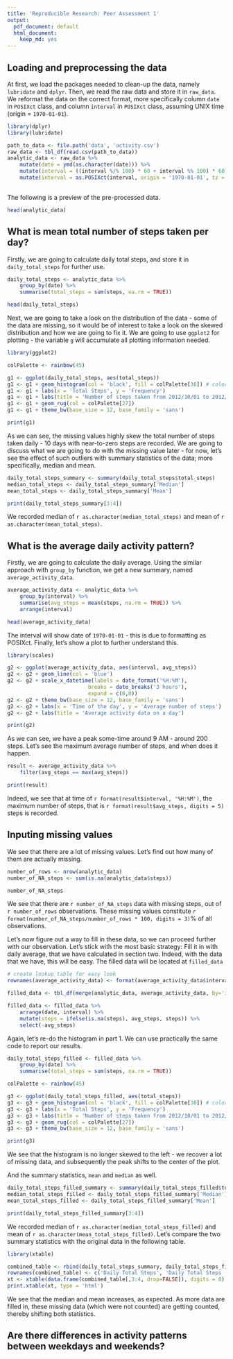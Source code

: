 ```yaml
---
title: 'Reproducible Research: Peer Assessment 1'
output:
  pdf_document: default
  html_document:
    keep_md: yes
---
```


## Loading and preprocessing the data

At first, we load the packages needed to clean-up the data, namely `lubridate` and `dplyr`. Then, we read the raw data and store it in `raw_data`. We reformat the data on the correct format, more specifically column `date` in `POSIXct` class, and column `interval` in `POSIXct` class, assuming UNIX time (origin = `1970-01-01`).

```r

library(dplyr)
library(lubridate)

path_to_data <- file.path('data', 'activity.csv')
raw_data <- tbl_df(read.csv(path_to_data))
analytic_data <- raw_data %>%
    mutate(date = ymd(as.character(date))) %>%
    mutate(interval = ((interval %/% 100) * 60 + interval %% 100) * 60) %>%
    mutate(interval = as.POSIXct(interval, origin = '1970-01-01', tz = 'UTC'))
        
```

The following is a preview of the pre-processed data.

```r
head(analytic_data)
```

## What is mean total number of steps taken per day?

Firstly, we are going to calculate daily total steps, and store it in `daily_total_steps` for further use.

```r
daily_total_steps <- analytic_data %>%
    group_by(date) %>%
    summarise(total_steps = sum(steps, na.rm = TRUE))

head(daily_total_steps)
```

Next, we are going to take a look on the distribution of the data - some of the data are missing, so it would be of interest to take a look on the skewed distribution and how we are going to fix it. We are going to use `ggplot2` for plotting - the variable `g` will accumulate all plotting information needed.

```r
library(ggplot2)

colPalette <- rainbow(45)

g1 <- ggplot(daily_total_steps, aes(total_steps)) 
g1 <- g1 + geom_histogram(col = 'black', fill = colPalette[30]) # colors with blue
g1 <- g1 + labs(x = 'Total Steps', y = 'Frequency')
g1 <- g1 + labs(title = 'Number of steps taken from 2012/10/01 to 2012/11/31')
g1 <- g1 + geom_rug(col = colPalette[27])
g1 <- g1 + theme_bw(base_size = 12, base_family = 'sans')

print(g1)
```

As we can see, the missing values highly skew the total number of steps taken daily - 10 days with near-to-zero steps are recorded. We are going to discuss what we are going to do with the missing value later - for now, let's see the effect of such outliers with summary statistics of the data; more specifically, median and mean.

```r
daily_total_steps_summary <- summary(daily_total_steps$total_steps)
median_total_steps <- daily_total_steps_summary['Median']
mean_total_steps <- daily_total_steps_summary['Mean']

print(daily_total_steps_summary[3:4])
```

We recorded median of `r as.character(median_total_steps)` and mean of `r as.character(mean_total_steps)`.

## What is the average daily activity pattern?

Firstly, we are going to calculate the daily average. Using the similar approach with `group_by` function, we get a new summary, named `average_activity_data`. 

```r
average_activity_data <- analytic_data %>%
    group_by(interval) %>%
    summarise(avg_steps = mean(steps, na.rm = TRUE)) %>%
    arrange(interval) 

head(average_activity_data)
```

The interval will show date of `1970-01-01` - this is due to formatting as POSIXct. Finally, let's show a plot to further understand this.

```r

library(scales)

g2 <- ggplot(average_activity_data, aes(interval, avg_steps))
g2 <- g2 + geom_line(col = 'blue')
g2 <- g2 + scale_x_datetime(labels = date_format('%H:%M'), 
                          breaks = date_breaks('3 hours'), 
                          expand = c(0,0))
g2 <- g2 + theme_bw(base_size = 12, base_family = 'sans')
g2 <- g2 + labs(x = 'Time of the day', y = 'Average number of steps') 
g2 <- g2 + labs(title = 'Average activity data on a day')

print(g2)
```

As we can see, we have a peak some-time around 9 AM - around 200 steps. Let's see the maximum average number of steps, and when does it happen.

```r

result <- average_activity_data %>%
    filter(avg_steps == max(avg_steps))

print(result)
```

Indeed, we see that at time of `r format(result$interval, '%H:%M')`, the maximum number of steps, that is `r format(result$avg_steps, digits = 5)` steps is recorded.

## Inputing missing values

We see that there are a lot of missing values. Let's find out how many of them are actually missing.

```r
number_of_rows <- nrow(analytic_data)
number_of_NA_steps <- sum(is.na(analytic_data$steps))

number_of_NA_steps
```

We see that there are `r number_of_NA_steps` data with missing steps, out of `r number_of_rows` observations. These missing values constitute `r format(number_of_NA_steps/number_of_rows * 100, digits = 3)`% of all observations.

Let's now figure out a way to fill in these data, so we can proceed further with our observation. Let's stick with the most basic strategy: Fill it in with daily average, that we have calculated in section two. Indeed, with the data that we have, this will be easy. The filled data will be located at `filled_data`

```r

# create lookup table for easy look
rownames(average_activity_data) <- format(average_activity_data$interval, "%H:%M")

filled_data <- tbl_df(merge(analytic_data, average_activity_data, by='interval'))

filled_data <- filled_data %>%
    arrange(date, interval) %>%
    mutate(steps = ifelse(is.na(steps), avg_steps, steps)) %>%
    select(-avg_steps)
```

Again, let's re-do the histogram in part 1. We can use practically the same code to report our results.

```r
daily_total_steps_filled <- filled_data %>%
    group_by(date) %>%
    summarise(total_steps = sum(steps, na.rm = TRUE))

colPalette <- rainbow(45)

g3 <- ggplot(daily_total_steps_filled, aes(total_steps)) 
g3 <- g3 + geom_histogram(col = 'black', fill = colPalette[30]) # colors with blue
g3 <- g3 + labs(x = 'Total Steps', y = 'Frequency')
g3 <- g3 + labs(title = 'Number of steps taken from 2012/10/01 to 2012/11/31 - missing data filled')
g3 <- g3 + geom_rug(col = colPalette[27])
g3 <- g3 + theme_bw(base_size = 12, base_family = 'sans')

print(g3)
```

We see that the histogram is no longer skewed to the left - we recover a lot of missing data, and subsequently the peak shifts to the center of the plot.

And the summary statistics, `mean` and `median` as well.

```r
daily_total_steps_filled_summary <- summary(daily_total_steps_filled$total_steps)
median_total_steps_filled <- daily_total_steps_filled_summary['Median']
mean_total_steps_filled <- daily_total_steps_filled_summary['Mean']

print(daily_total_steps_filled_summary[3:4])
```

We recorded median of `r as.character(median_total_steps_filled)` and mean of `r as.character(mean_total_steps_filled)`. Let's compare the two summary statistics with the original data in the following table.

```r
library(xtable)

combined_table <- rbind(daily_total_steps_summary, daily_total_steps_filled_summary) 
rownames(combined_table) <- c('Daily Total Steps', 'Daily Total Steps (Filled)')
xt <- xtable(data.frame(combined_table[,3:4, drop=FALSE]), digits = 0)
print.xtable(xt, type = 'html')
```

We see that the median and mean increases, as expected. As more data are filled in, these missing data (which were not counted) are getting counted, thereby shifting both statistics.

## Are there differences in activity patterns between weekdays and weekends?
